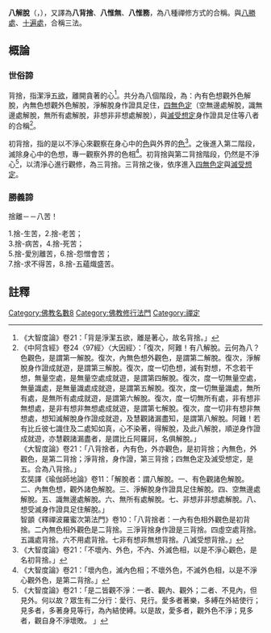 {{佛教}}
'''八解脫'''（{{lang-pi|{{IAST|aṭṭha vimokkhā}}}}，{{lang-sa|{{IAST|aṣṭa vimokṣāḥ}}}}），又譯為'''八背捨'''、'''八惟無'''、'''八惟務'''，為八種禪修方式的合稱。與[[八勝處|八勝處]]、[[十遍處|十遍處]]，合稱三法。

==概論==
===世俗諦===
背捨，指潔淨[[五欲|五欲]]，離開貪著的心<ref>《大智度論》卷21：「背是淨潔五欲，離是著心，故名背捨。」</ref>。共分為八個階段，為：內有色想觀外色解脫，內無色想觀外色解脫，淨解脫身作證具足住，[[四無色定|四無色定]]（空無邊處解脫，識無邊處解脫，無所有處解脫，非想非非想處解脫），與[[滅受想定|滅受想定]]身作證具足住等八者的合稱<ref>《中阿含經》卷24〈97經〉〈大因經〉：「復次，阿難！有八解脫。云何為八？色觀色，是謂第一解脫。復次，內無色想外觀色，是謂第二解脫。復次，淨解脫身作證成就遊，是謂第三解脫。復次，度一切色想，滅有對想，不念若干想，無量空處，是無量空處成就遊，是謂第四解脫。復次，度一切無量空處，無量識處，是無量識處成就遊，是謂第五解脫。復次，度一切無量識處，無所有處，是無所有處成就遊，是謂第六解脫。復次，度一切無所有處，非有想非無想處，是非有想非無想處成就遊，是謂第七解脫。復次，度一切非有想非無想處，想知滅解脫身作證成就遊，及慧觀諸漏盡知，是謂第八解脫。阿難！若有比丘彼七識住及二處知如真，心不染著，得解脫，及此八解脫，順逆身作證成就遊，亦慧觀諸漏盡者，是謂比丘阿羅訶，名俱解脫。」<br>《大智度論》卷21：「八背捨者，內有色，外亦觀色，是初背捨；內無色，外觀色，是第二背捨；淨背捨，身作證，第三背捨；四無色定及滅受想定，是五。合為八背捨。」<br>玄奘譯《瑜伽師地論》卷11：「解脫者：謂八解脫。一、有色觀諸色解脫。二、內無色想，觀外諸色解脫。三、淨解脫身作證具足住解脫。四、空無邊處解脫。五、識無邊處解脫。六、無所有處解脫。七、非想非非想處解脫。八、想受滅身作證具足住解脫。」<br>智顗《釋禪波羅蜜次第法門》卷10：「八背捨者：一內有色相外觀色是初背捨。二內無色相外觀色是二背捨。三淨背捨身作證是三背捨。四虛空處背捨。五識處背捨。六不用處背捨。七非有想非無想背捨。八滅受想背捨。」</ref>。

初背捨，指的是以不淨心來觀察在身心中的[[色_(佛教)|色]]與外界的[[色_(佛教)|色]]<ref>《大智度論》卷21：「不壞內、外色，不內、外滅色相，以是不淨心觀色，是名初背捨。」</ref>。之後進入第二階段，滅除身心中的色想，專一觀察外界的色相<ref>《大智度論》卷21：「壞內色，滅內色相；不壞外色，不滅外色相，以是不淨心觀外色，是第二背捨。」</ref>。初背捨與第二背捨階段，仍然是不淨心<ref>《大智度論》卷21：「是二皆觀不淨：一者、觀內、觀外；二者、不見內，但見外。何以故？眾生有二分行：愛行、見行。愛多者著樂，多縛在外結使行；見多者，多著身見等行，為內結使縛。以是故，愛多者，觀外色不淨；見多者，觀自身不淨壞敗。 」</ref>，以清淨心進行觀修，為三背捨。三背捨之後，依序進入[[四無色定|四無色定]]與[[滅受想定|滅受想定]]。

===勝義諦===
捨離－－八苦！

1.捨-生苦，2.捨-老苦；<br>

3.捨-病苦，4.捨-死苦；<br>

5.捨-愛別離苦，6.捨-怨憎會苦；<br>

7.捨-求不得苦，8.捨-五蘊熾盛苦。

==註釋==
{{reflist}}

{{佛教主题}}
[[Category:佛教名數8|Category:佛教名數8]]
[[Category:佛教修行法門|Category:佛教修行法門]]
[[Category:禪定|Category:禪定]]